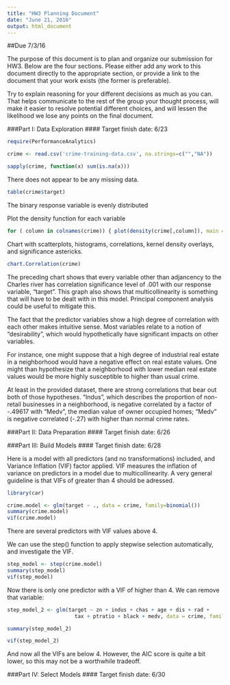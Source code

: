 ```yaml
---
title: "HW3 Planning Document"
date: "June 21, 2016"
output: html_document
---
```

##Due 7/3/16

The purpose of this document is to plan and organize our submission for HW3. Below are the four sections. Please either add any work to this document directly to the appropriate section, or provide a link to the document that your work exists (the former is preferable).

Try to explain reasoning for your different decisions as much as you can. That helps communicate to the rest of the group your thought process, will make it easier to resolve potential different choices, and will lessen the likelihood we lose any points on the final document.

###Part I: Data Exploration
#### Target finish date: 6/23
```r
require(PerformanceAnalytics)

crime <- read.csv('crime-training-data.csv', na.strings=c("","NA"))
```

```r
sapply(crime, function(x) sum(is.na(x)))
```
There does not appear to be any missing data.

```r
table(crime$target)
```
The binary response variable is evenly distributed


Plot the density function for each variable
```r
for ( column in colnames(crime)) { plot(density(crime[,column]), main = column)}
```


Chart with scatterplots, histograms, correlations, kernel density overlays, and significance astericks.
```r
chart.Correlation(crime)
```  

The preceding chart shows that every variable other than adjancency to the Charles river has correlation significance level of .001 with our response variable, "target". This graph also shows that multicollinearity is something that will have to be dealt with in this model. Principal component analysis could be useful to mitigate this.

The fact that the predictor variables show a high degree of correlation with each other makes intuitive sense. Most variables relate to a notion of "desirability", which would hypothetically have significant impacts on other variables. 

For instance, one might suppose that a high degree of industrial real estate in a neighborhood would have a negative effect on real estate values. One might than hypothesize that a neighborhood with lower median real estate values would be more highly susceptible to higher than usual crime.

At least in the provided dataset, there are strong correlations that bear out both of those hypotheses. "Indus", which describes the proportion of non-retail businesses in a neighborhood, is negative correlated by a factor of -.49617 with "Medv", the median value of owner occupied homes; "Medv" is negative correlated (-.27) with higher than normal crime rates. 

###Part II: Data Preparation
#### Target finish date: 6/26

###Part III: Build Models
#### Target finish date: 6/28


Here is a model with all predictors (and no transformations) included, and Variance Inflation (VIF) factor applied. VIF measures the inflation of variance on predictors in a model due to multicollinearity. A very general guideline is that VIFs of greater than 4 should be adressed.  

```r
library(car)

crime.model <- glm(target ~ ., data = crime, family=binomial())
summary(crime.model)
vif(crime.model)
```  

There are several predictors with VIF values above 4.

We can use the step() function to apply stepwise selection automatically, and investigate the VIF.

```r
step_model <- step(crime.model)
summary(step_model)
vif(step_model)
```

Now there is only one predictor with a VIF of higher than 4. We can remove that variable:

```r
step_model_2 <- glm(target ~ zn + indus + chas + age + dis + rad + 
                      tax + ptratio + black + medv, data = crime, family=binomial())

summary(step_model_2)

vif(step_model_2)

```

And now all the VIFs are below 4. However, the AIC score is quite a bit lower, so this may not be a worthwhile tradeoff.

###Part IV: Select Models
#### Target finish date: 6/30